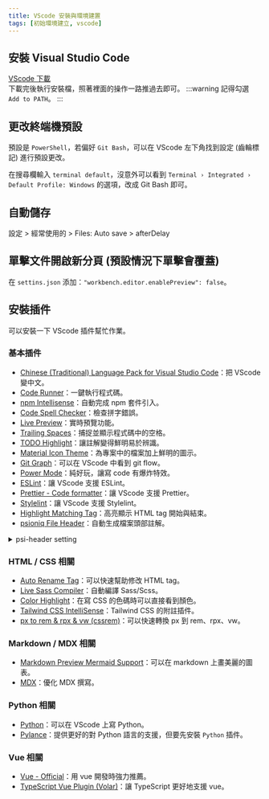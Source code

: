 ```yaml
---
title: VScode 安裝與環境建置
tags: [初始環境建立, vscode]
---
```

## 安裝 Visual Studio Code
[VScode 下載](https://code.visualstudio.com/)  
下載完後執行安裝檔，照著裡面的操作一路推過去即可。
:::warning
記得勾選 `Add to PATH`。
:::

## 更改終端機預設
預設是 `PowerShell`，若偏好 `Git Bash`，可以在 VScode 左下角找到設定 (齒輪標記) 進行預設更改。  

在搜尋欄輸入 `terminal default`，沒意外可以看到 `Terminal › Integrated › Default Profile: Windows` 的選項，改成 Git Bash 即可。

## 自動儲存
設定 > 經常使用的 > Files: Auto save > afterDelay

## 單擊文件開啟新分頁 (預設情況下單擊會覆蓋)
在 `settins.json` 添加：`"workbench.editor.enablePreview": false`。


## 安裝插件
可以安裝一下 VScode 插件幫忙作業。  
### 基本插件
* [Chinese (Traditional) Language Pack for Visual Studio Code](https://marketplace.visualstudio.com/items?itemName=MS-CEINTL.vscode-language-pack-zh-hant)：把 VScode 變中文。
* [Code Runner](https://marketplace.visualstudio.com/items?itemName=formulahendry.code-runner)：一鍵執行程式碼。
* [npm Intellisense](https://marketplace.visualstudio.com/items?itemName=christian-kohler.npm-intellisense)：自動完成 npm 套件引入。
* [Code Spell Checker](https://marketplace.visualstudio.com/items?itemName=streetsidesoftware.code-spell-checker)：檢查拼字錯誤。
* [Live Preview](https://marketplace.visualstudio.com/items?itemName=ms-vscode.live-server)：實時預覽功能。
* [Trailing Spaces](https://marketplace.visualstudio.com/items?itemName=shardulm94.trailing-spaces)：捕捉並顯示程式碼中的空格。
* [TODO Highlight](https://marketplace.visualstudio.com/items?itemName=wayou.vscode-todo-highlight)：讓註解變得鮮明易於辨識。
* [Material Icon Theme](https://marketplace.visualstudio.com/items?itemName=PKief.material-icon-theme)：為專案中的檔案加上鮮明的圖示。
* [Git Graph](https://marketplace.visualstudio.com/items?itemName=mhutchie.git-graph)：可以在 VScode 中看到 git flow。
* [Power Mode](https://marketplace.visualstudio.com/items?itemName=hoovercj.vscode-power-mode)：純好玩，讓寫 code 有爆炸特效。
* [ESLint](https://marketplace.visualstudio.com/items?itemName=dbaeumer.vscode-eslint)：讓 VScode 支援 ESLint。
* [Prettier - Code formatter](https://marketplace.visualstudio.com/items?itemName=esbenp.prettier-vscode)：讓 VScode 支援 Prettier。
* [Stylelint](https://marketplace.visualstudio.com/items?itemName=stylelint.vscode-stylelint)：讓 VScode 支援 Stylelint。
* [Highlight Matching Tag](https://marketplace.visualstudio.com/items?itemName=vincaslt.highlight-matching-tag)：高亮顯示 HTML tag 開始與結束。
* [psioniq File Header](https://marketplace.visualstudio.com/items?itemName=psioniq.psi-header)：自動生成檔案頭部註解。

<details>
<summary>psi-header setting</summary>

```json title='.vscode/setting.json'
{
  // https://marketplace.visualstudio.com/items?itemName=psioniq.psi-header
  "psi-header": {
    "changes-tracking": {
        "isActive": true,
        "modAuthor": "Modified By: ",
        "modDate": "Last Modified: ",
        "modDateFormat": "date",
        "include": [],
        "exclude": [
            "markdown",
            "json"
        ],
        "excludeGlob": [
            "out/**",
            "src/**/*.xyz"
        ],
        "autoHeader": "manualSave"
    },
    "lang-config": [
        {
            "language": "*",
            "begin": "/**",
            "end": "*/",
            "prefix": " * "
        },
        {
            "language": "vue",
            "begin": "<!--",
            "end": "-->",
            "prefix": "  "
        }
    ],
    "config": {
        "forceToTop": true,
        "blankLinesAfter": 1,
    },
    "templates": [
        {
            "language": "*",
            "template": [
                "@FilePath: <<filerelativepath>>",
                "@Date: <<filecreated('YYYY-MM-DD HH:mm:ss')>>",
                "@Author: <<author>>",
                "@Description:",
                "-----",
                "Last Modified: <<dateformat('YYYY-MM-DD HH:mm:ss')>>",
                "Modified By: <<author>>",
                "-----",
                "Copyright (c) <<year>> by PLANTAE Taiwan, All Rights Reserved.",
            ],
        },
    ]
  },
}
```
</details>




### HTML / CSS 相關
* [Auto Rename Tag](https://marketplace.visualstudio.com/items?itemName=formulahendry.auto-rename-tag)：可以快速幫助修改 HTML tag。
* [Live Sass Compiler](https://marketplace.visualstudio.com/items?itemName=glenn2223.live-sass)：自動編譯 Sass/Scss。
* [Color Highlight](https://marketplace.visualstudio.com/items?itemName=naumovs.color-highlight)：在寫 CSS 的色碼時可以直接看到顏色。
* [Tailwind CSS IntelliSense](https://marketplace.visualstudio.com/items?itemName=bradlc.vscode-tailwindcss)：Tailwind CSS 的附註插件。
* [px to rem & rpx & vw (cssrem)](https://marketplace.visualstudio.com/items?itemName=cipchk.cssrem)：可以快速轉換 px 到 rem、rpx、vw。

### Markdown / MDX 相關
* [Markdown Preview Mermaid Support](https://marketplace.visualstudio.com/items?itemName=bierner.markdown-mermaid)：可以在 markdown 上畫美麗的圖表。
* [MDX](https://marketplace.visualstudio.com/items?itemName=unifiedjs.vscode-mdx)：優化 MDX 撰寫。

### Python 相關
* [Python](https://marketplace.visualstudio.com/items?itemName=ms-python.python)：可以在 VScode 上寫 Python。
* [Pylance](https://marketplace.visualstudio.com/items?itemName=ms-python.vscode-pylance)：提供更好的對 Python 語言的支援，但要先安裝 `Python` 插件。
 
### Vue 相關
* [Vue - Official](https://marketplace.visualstudio.com/items?itemName=Vue.volar)：用 vue 開發時強力推薦。
* [TypeScript Vue Plugin (Volar)](https://marketplace.visualstudio.com/items?itemName=Vue.vscode-typescript-vue-plugin)：讓 TypeScript 更好地支援 vue。
